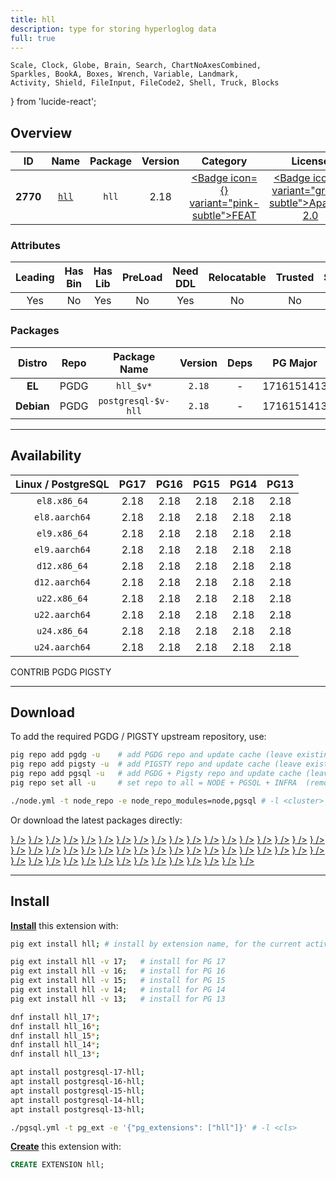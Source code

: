 ```yaml
---
title: hll
description: type for storing hyperloglog data
full: true
---
```


    Scale, Clock, Globe, Brain, Search, ChartNoAxesCombined,
    Sparkles, BookA, Boxes, Wrench, Variable, Landmark,
    Activity, Shield, FileInput, FileCode2, Shell, Truck, Blocks
} from 'lucide-react';

## Overview

| <TooltipIconButton tooltip="Extension unique identifier" side="top">ID</TooltipIconButton> | <TooltipIconButton tooltip="Extension name" side="top">Name</TooltipIconButton> | <TooltipIconButton tooltip="Package name for installation" side="top">Package</TooltipIconButton> | <TooltipIconButton tooltip="Latest available extension version" side="top">Version</TooltipIconButton> | <TooltipIconButton tooltip="Extension category" side="top">Category</TooltipIconButton> | <TooltipIconButton tooltip="Open source license" side="top">License</TooltipIconButton> | <TooltipIconButton tooltip="Programming language" side="top">Lang</TooltipIconButton> |
|:--------:|:--------:|:----------:|:--------------:|:---------------------------------------:|:------------------------------------------------------:|:----:|
| **2770** | [`hll`](https://github.com/citusdata/postgresql-hll) | `hll` | 2.18 | <a href="/ext/feat" className="no-underline"><Badge icon={<Sparkles />} variant="pink-subtle">FEAT</Badge></a> | <a href="/ext/list/license#apache-20" className="no-underline"><Badge icon={<Scale />} variant="green-subtle">Apache-2.0</Badge></a> | <a href="/ext/list/lang#c-1"><Badge icon={<FileCode2 />} variant="purple-subtle">C++</Badge></a> |

### Attributes

| <TooltipIconButton tooltip="The Primary Leading extension in the Package" side="top">Leading</TooltipIconButton> | <TooltipIconButton tooltip="Contains binary utils" side="top">Has Bin</TooltipIconButton> | <TooltipIconButton tooltip="Contains .so shared library files" side="top">Has Lib</TooltipIconButton> | <TooltipIconButton tooltip="Requires preloading via shared_preload_libraries" side="top">PreLoad</TooltipIconButton> | <TooltipIconButton tooltip="Requires CREATE EXTENSION DDL command" side="top">Need DDL</TooltipIconButton> | <TooltipIconButton tooltip="Can be installed in any schema" side="top">Relocatable</TooltipIconButton> | <TooltipIconButton tooltip="Can be created by non-superuser" side="top">Trusted</TooltipIconButton> | <TooltipIconButton tooltip="Schemas used by this extension" side="top">Schemas</TooltipIconButton> |
|:-------:|:-------:|:-------:|:-------:|:--------:|:-----------:|:-------:|:-------:|
| Yes | No | Yes | No | Yes | No | No | - |

### Packages

| <TooltipIconButton tooltip="Linux distribution family, EL or Debian" side="top">Distro</TooltipIconButton> | <TooltipIconButton tooltip="Package repository" side="top">Repo</TooltipIconButton> | <TooltipIconButton tooltip="The RPM/DEB Package Name Pattern (replace $v with real pg major)" side="top">Package Name</TooltipIconButton> | <TooltipIconButton tooltip="Latest package version" side="top">Version</TooltipIconButton> | <TooltipIconButton tooltip="RPM/DEB Package dependencies" side="top">Deps</TooltipIconButton> | <TooltipIconButton tooltip="Available in these PostgreSQL Major Versions" side="top">PG Major</TooltipIconButton> |
|:----------:|:--------:|:------------------------:|:-----------:|:------------:|:------------------:|
|   **EL**   | <Badge variant="blue-subtle"><span className="font-bold">PGDG</span></Badge> | `hll_$v*` | `2.18` | - | <Badge variant="green-subtle">17</Badge><Badge variant="green-subtle">16</Badge><Badge variant="green-subtle">15</Badge><Badge variant="green-subtle">14</Badge><Badge variant="green-subtle">13</Badge> |
| **Debian** | <Badge variant="blue-subtle"><span className="font-bold">PGDG</span></Badge> | `postgresql-$v-hll` | `2.18` | - | <Badge variant="green-subtle">17</Badge><Badge variant="green-subtle">16</Badge><Badge variant="green-subtle">15</Badge><Badge variant="green-subtle">14</Badge><Badge variant="green-subtle">13</Badge> |



------

## Availability

| <TooltipIconButton tooltip="Linux Distro Arch / PostgreSQL Major Version" side="top">Linux / PostgreSQL </TooltipIconButton> | **PG17** | **PG16** | **PG15** | **PG14** | **PG13** |
|:-----:|:-----:|:-----:|:-----:|:-----:|:-----:|
| `el8.x86_64` | <Badge variant="blue-subtle">2.18</Badge> | <Badge variant="blue-subtle">2.18</Badge> | <Badge variant="blue-subtle">2.18</Badge> | <Badge variant="blue-subtle">2.18</Badge> | <Badge variant="blue-subtle">2.18</Badge> |
| `el8.aarch64` | <Badge variant="blue-subtle">2.18</Badge> | <Badge variant="blue-subtle">2.18</Badge> | <Badge variant="blue-subtle">2.18</Badge> | <Badge variant="blue-subtle">2.18</Badge> | <Badge variant="blue-subtle">2.18</Badge> |
| `el9.x86_64` | <Badge variant="blue-subtle">2.18</Badge> | <Badge variant="blue-subtle">2.18</Badge> | <Badge variant="blue-subtle">2.18</Badge> | <Badge variant="blue-subtle">2.18</Badge> | <Badge variant="blue-subtle">2.18</Badge> |
| `el9.aarch64` | <Badge variant="blue-subtle">2.18</Badge> | <Badge variant="blue-subtle">2.18</Badge> | <Badge variant="blue-subtle">2.18</Badge> | <Badge variant="blue-subtle">2.18</Badge> | <Badge variant="blue-subtle">2.18</Badge> |
| `d12.x86_64` | <Badge variant="blue-subtle">2.18</Badge> | <Badge variant="blue-subtle">2.18</Badge> | <Badge variant="blue-subtle">2.18</Badge> | <Badge variant="blue-subtle">2.18</Badge> | <Badge variant="blue-subtle">2.18</Badge> |
| `d12.aarch64` | <Badge variant="blue-subtle">2.18</Badge> | <Badge variant="blue-subtle">2.18</Badge> | <Badge variant="blue-subtle">2.18</Badge> | <Badge variant="blue-subtle">2.18</Badge> | <Badge variant="blue-subtle">2.18</Badge> |
| `u22.x86_64` | <Badge variant="blue-subtle">2.18</Badge> | <Badge variant="blue-subtle">2.18</Badge> | <Badge variant="blue-subtle">2.18</Badge> | <Badge variant="blue-subtle">2.18</Badge> | <Badge variant="blue-subtle">2.18</Badge> |
| `u22.aarch64` | <Badge variant="blue-subtle">2.18</Badge> | <Badge variant="blue-subtle">2.18</Badge> | <Badge variant="blue-subtle">2.18</Badge> | <Badge variant="blue-subtle">2.18</Badge> | <Badge variant="blue-subtle">2.18</Badge> |
| `u24.x86_64` | <Badge variant="blue-subtle">2.18</Badge> | <Badge variant="blue-subtle">2.18</Badge> | <Badge variant="blue-subtle">2.18</Badge> | <Badge variant="blue-subtle">2.18</Badge> | <Badge variant="blue-subtle">2.18</Badge> |
| `u24.aarch64` | <Badge variant="blue-subtle">2.18</Badge> | <Badge variant="blue-subtle">2.18</Badge> | <Badge variant="blue-subtle">2.18</Badge> | <Badge variant="blue-subtle">2.18</Badge> | <Badge variant="blue-subtle">2.18</Badge> |

<Badge variant="green-subtle"><span className="font-black">CONTRIB</span></Badge> <Badge variant="blue-subtle"><span className="font-black">PGDG</span></Badge> <Badge variant="amber-subtle"><span className="font-black">PIGSTY</span></Badge>

------

## Download

To add the required PGDG / PIGSTY upstream repository, use:

```bash tab="pig"
pig repo add pgdg -u    # add PGDG repo and update cache (leave existing repos)
pig repo add pigsty -u  # add PIGSTY repo and update cache (leave existing repos)
pig repo add pgsql -u   # add PGDG + Pigsty repo and update cache (leave existing repos)
pig repo set all -u     # set repo to all = NODE + PGSQL + INFRA  (remove existing repos)
```
```bash tab="pigsty"
./node.yml -t node_repo -e node_repo_modules=node,pgsql # -l <cluster>
```

Or download the latest packages directly:

<Files>
    <Folder name="el8.x86_64">
        <a href="https://download.postgresql.org/pub/repos/yum/17/redhat/rhel-8-x86_64/hll_17-2.18-2PGDG.rhel8.x86_64.rpm"><File name="hll_17-2.18-2PGDG.rhel8.x86_64.rpm" icon={<Package className="text-emerald-500" />} /></a>
        <a href="https://download.postgresql.org/pub/repos/yum/16/redhat/rhel-8-x86_64/hll_16-2.18-1PGDG.rhel8.x86_64.rpm"><File name="hll_16-2.18-1PGDG.rhel8.x86_64.rpm" icon={<Package className="text-emerald-500" />} /></a>
        <a href="https://download.postgresql.org/pub/repos/yum/15/redhat/rhel-8-x86_64/hll_15-2.18-1PGDG.rhel8.x86_64.rpm"><File name="hll_15-2.18-1PGDG.rhel8.x86_64.rpm" icon={<Package className="text-emerald-500" />} /></a>
        <a href="https://download.postgresql.org/pub/repos/yum/14/redhat/rhel-8-x86_64/hll_14-2.18-1PGDG.rhel8.x86_64.rpm"><File name="hll_14-2.18-1PGDG.rhel8.x86_64.rpm" icon={<Package className="text-emerald-500" />} /></a>
        <a href="https://download.postgresql.org/pub/repos/yum/13/redhat/rhel-8-x86_64/hll_13-2.18-1PGDG.rhel8.x86_64.rpm"><File name="hll_13-2.18-1PGDG.rhel8.x86_64.rpm" icon={<Package className="text-emerald-500" />} /></a>
    </Folder>
    <Folder name="el8.aarch64">
        <a href="https://download.postgresql.org/pub/repos/yum/17/redhat/rhel-8-aarch64/hll_17-2.18-2PGDG.rhel8.aarch64.rpm"><File name="hll_17-2.18-2PGDG.rhel8.aarch64.rpm" icon={<Package className="text-orange-500" />} /></a>
        <a href="https://download.postgresql.org/pub/repos/yum/16/redhat/rhel-8-aarch64/hll_16-2.18-1PGDG.rhel8.aarch64.rpm"><File name="hll_16-2.18-1PGDG.rhel8.aarch64.rpm" icon={<Package className="text-orange-500" />} /></a>
        <a href="https://download.postgresql.org/pub/repos/yum/15/redhat/rhel-8-aarch64/hll_15-2.18-1PGDG.rhel8.aarch64.rpm"><File name="hll_15-2.18-1PGDG.rhel8.aarch64.rpm" icon={<Package className="text-orange-500" />} /></a>
        <a href="https://download.postgresql.org/pub/repos/yum/14/redhat/rhel-8-aarch64/hll_14-2.18-1PGDG.rhel8.aarch64.rpm"><File name="hll_14-2.18-1PGDG.rhel8.aarch64.rpm" icon={<Package className="text-orange-500" />} /></a>
        <a href="https://download.postgresql.org/pub/repos/yum/13/redhat/rhel-8-aarch64/hll_13-2.18-1PGDG.rhel8.aarch64.rpm"><File name="hll_13-2.18-1PGDG.rhel8.aarch64.rpm" icon={<Package className="text-orange-500" />} /></a>
    </Folder>
    <Folder name="el9.x86_64">
        <a href="https://download.postgresql.org/pub/repos/yum/17/redhat/rhel-9-x86_64/hll_17-2.18-2PGDG.rhel9.x86_64.rpm"><File name="hll_17-2.18-2PGDG.rhel9.x86_64.rpm" icon={<Package className="text-emerald-500" />} /></a>
        <a href="https://download.postgresql.org/pub/repos/yum/16/redhat/rhel-9-x86_64/hll_16-2.18-1PGDG.rhel9.x86_64.rpm"><File name="hll_16-2.18-1PGDG.rhel9.x86_64.rpm" icon={<Package className="text-emerald-500" />} /></a>
        <a href="https://download.postgresql.org/pub/repos/yum/15/redhat/rhel-9-x86_64/hll_15-2.18-1PGDG.rhel9.x86_64.rpm"><File name="hll_15-2.18-1PGDG.rhel9.x86_64.rpm" icon={<Package className="text-emerald-500" />} /></a>
        <a href="https://download.postgresql.org/pub/repos/yum/14/redhat/rhel-9-x86_64/hll_14-2.18-1PGDG.rhel9.x86_64.rpm"><File name="hll_14-2.18-1PGDG.rhel9.x86_64.rpm" icon={<Package className="text-emerald-500" />} /></a>
        <a href="https://download.postgresql.org/pub/repos/yum/13/redhat/rhel-9-x86_64/hll_13-2.18-1PGDG.rhel9.x86_64.rpm"><File name="hll_13-2.18-1PGDG.rhel9.x86_64.rpm" icon={<Package className="text-emerald-500" />} /></a>
    </Folder>
    <Folder name="el9.aarch64">
        <a href="https://download.postgresql.org/pub/repos/yum/17/redhat/rhel-9-aarch64/hll_17-2.18-2PGDG.rhel9.aarch64.rpm"><File name="hll_17-2.18-2PGDG.rhel9.aarch64.rpm" icon={<Package className="text-orange-500" />} /></a>
        <a href="https://download.postgresql.org/pub/repos/yum/16/redhat/rhel-9-aarch64/hll_16-2.18-1PGDG.rhel9.aarch64.rpm"><File name="hll_16-2.18-1PGDG.rhel9.aarch64.rpm" icon={<Package className="text-orange-500" />} /></a>
        <a href="https://download.postgresql.org/pub/repos/yum/15/redhat/rhel-9-aarch64/hll_15-2.18-1PGDG.rhel9.aarch64.rpm"><File name="hll_15-2.18-1PGDG.rhel9.aarch64.rpm" icon={<Package className="text-orange-500" />} /></a>
        <a href="https://download.postgresql.org/pub/repos/yum/14/redhat/rhel-9-aarch64/hll_14-2.18-1PGDG.rhel9.aarch64.rpm"><File name="hll_14-2.18-1PGDG.rhel9.aarch64.rpm" icon={<Package className="text-orange-500" />} /></a>
        <a href="https://download.postgresql.org/pub/repos/yum/13/redhat/rhel-9-aarch64/hll_13-2.18-1PGDG.rhel9.aarch64.rpm"><File name="hll_13-2.18-1PGDG.rhel9.aarch64.rpm" icon={<Package className="text-orange-500" />} /></a>
    </Folder>
    <Folder name="d12.x86_64">
        <a href="https://apt.postgresql.org/pub/repos/apt/pool/main/p/postgresql-hll/postgresql-17-hll_2.18-2.pgdg120+1_arm64.deb"><File name="postgresql-17-hll_2.18-2.pgdg120+1_arm64.deb" icon={<Box className="text-emerald-500" />} /></a>
        <a href="https://apt.postgresql.org/pub/repos/apt/pool/main/p/postgresql-hll/postgresql-16-hll_2.18-2.pgdg120+1_arm64.deb"><File name="postgresql-16-hll_2.18-2.pgdg120+1_arm64.deb" icon={<Box className="text-emerald-500" />} /></a>
        <a href="https://apt.postgresql.org/pub/repos/apt/pool/main/p/postgresql-hll/postgresql-15-hll_2.18-2.pgdg120+1_arm64.deb"><File name="postgresql-15-hll_2.18-2.pgdg120+1_arm64.deb" icon={<Box className="text-emerald-500" />} /></a>
        <a href="https://apt.postgresql.org/pub/repos/apt/pool/main/p/postgresql-hll/postgresql-14-hll_2.18-2.pgdg120+1_arm64.deb"><File name="postgresql-14-hll_2.18-2.pgdg120+1_arm64.deb" icon={<Box className="text-emerald-500" />} /></a>
        <a href="https://apt.postgresql.org/pub/repos/apt/pool/main/p/postgresql-hll/postgresql-13-hll_2.18-2.pgdg120+1_arm64.deb"><File name="postgresql-13-hll_2.18-2.pgdg120+1_arm64.deb" icon={<Box className="text-emerald-500" />} /></a>
    </Folder>
    <Folder name="d12.aarch64">
        <a href="https://apt.postgresql.org/pub/repos/apt/pool/main/p/postgresql-hll/postgresql-17-hll_2.18-2.pgdg120+1_amd64.deb"><File name="postgresql-17-hll_2.18-2.pgdg120+1_amd64.deb" icon={<Box className="text-orange-500" />} /></a>
        <a href="https://apt.postgresql.org/pub/repos/apt/pool/main/p/postgresql-hll/postgresql-16-hll_2.18-2.pgdg120+1_amd64.deb"><File name="postgresql-16-hll_2.18-2.pgdg120+1_amd64.deb" icon={<Box className="text-orange-500" />} /></a>
        <a href="https://apt.postgresql.org/pub/repos/apt/pool/main/p/postgresql-hll/postgresql-15-hll_2.18-2.pgdg120+1_amd64.deb"><File name="postgresql-15-hll_2.18-2.pgdg120+1_amd64.deb" icon={<Box className="text-orange-500" />} /></a>
        <a href="https://apt.postgresql.org/pub/repos/apt/pool/main/p/postgresql-hll/postgresql-14-hll_2.18-2.pgdg120+1_amd64.deb"><File name="postgresql-14-hll_2.18-2.pgdg120+1_amd64.deb" icon={<Box className="text-orange-500" />} /></a>
        <a href="https://apt.postgresql.org/pub/repos/apt/pool/main/p/postgresql-hll/postgresql-13-hll_2.18-2.pgdg120+1_amd64.deb"><File name="postgresql-13-hll_2.18-2.pgdg120+1_amd64.deb" icon={<Box className="text-orange-500" />} /></a>
    </Folder>
    <Folder name="u22.x86_64">
        <a href="https://apt.postgresql.org/pub/repos/apt/pool/main/p/postgresql-hll/postgresql-17-hll_2.18-2.pgdg22.04+1_amd64.deb"><File name="postgresql-17-hll_2.18-2.pgdg22.04+1_amd64.deb" icon={<Box className="text-emerald-500" />} /></a>
        <a href="https://apt.postgresql.org/pub/repos/apt/pool/main/p/postgresql-hll/postgresql-16-hll_2.18-2.pgdg22.04+1_amd64.deb"><File name="postgresql-16-hll_2.18-2.pgdg22.04+1_amd64.deb" icon={<Box className="text-emerald-500" />} /></a>
        <a href="https://apt.postgresql.org/pub/repos/apt/pool/main/p/postgresql-hll/postgresql-15-hll_2.18-2.pgdg22.04+1_amd64.deb"><File name="postgresql-15-hll_2.18-2.pgdg22.04+1_amd64.deb" icon={<Box className="text-emerald-500" />} /></a>
        <a href="https://apt.postgresql.org/pub/repos/apt/pool/main/p/postgresql-hll/postgresql-14-hll_2.18-2.pgdg22.04+1_amd64.deb"><File name="postgresql-14-hll_2.18-2.pgdg22.04+1_amd64.deb" icon={<Box className="text-emerald-500" />} /></a>
        <a href="https://apt.postgresql.org/pub/repos/apt/pool/main/p/postgresql-hll/postgresql-13-hll_2.18-2.pgdg22.04+1_amd64.deb"><File name="postgresql-13-hll_2.18-2.pgdg22.04+1_amd64.deb" icon={<Box className="text-emerald-500" />} /></a>
    </Folder>
    <Folder name="u22.aarch64">
        <a href="https://apt.postgresql.org/pub/repos/apt/pool/main/p/postgresql-hll/postgresql-17-hll_2.18-2.pgdg22.04+1_arm64.deb"><File name="postgresql-17-hll_2.18-2.pgdg22.04+1_arm64.deb" icon={<Box className="text-orange-500" />} /></a>
        <a href="https://apt.postgresql.org/pub/repos/apt/pool/main/p/postgresql-hll/postgresql-16-hll_2.18-2.pgdg22.04+1_arm64.deb"><File name="postgresql-16-hll_2.18-2.pgdg22.04+1_arm64.deb" icon={<Box className="text-orange-500" />} /></a>
        <a href="https://apt.postgresql.org/pub/repos/apt/pool/main/p/postgresql-hll/postgresql-15-hll_2.18-2.pgdg22.04+1_arm64.deb"><File name="postgresql-15-hll_2.18-2.pgdg22.04+1_arm64.deb" icon={<Box className="text-orange-500" />} /></a>
        <a href="https://apt.postgresql.org/pub/repos/apt/pool/main/p/postgresql-hll/postgresql-14-hll_2.18-2.pgdg22.04+1_arm64.deb"><File name="postgresql-14-hll_2.18-2.pgdg22.04+1_arm64.deb" icon={<Box className="text-orange-500" />} /></a>
        <a href="https://apt.postgresql.org/pub/repos/apt/pool/main/p/postgresql-hll/postgresql-13-hll_2.18-2.pgdg22.04+1_arm64.deb"><File name="postgresql-13-hll_2.18-2.pgdg22.04+1_arm64.deb" icon={<Box className="text-orange-500" />} /></a>
    </Folder>
    <Folder name="u24.x86_64">
        <a href="https://apt.postgresql.org/pub/repos/apt/pool/main/p/postgresql-hll/postgresql-17-hll_2.18-2.pgdg24.04+1_amd64.deb"><File name="postgresql-17-hll_2.18-2.pgdg24.04+1_amd64.deb" icon={<Box className="text-emerald-500" />} /></a>
        <a href="https://apt.postgresql.org/pub/repos/apt/pool/main/p/postgresql-hll/postgresql-16-hll_2.18-2.pgdg24.04+1_amd64.deb"><File name="postgresql-16-hll_2.18-2.pgdg24.04+1_amd64.deb" icon={<Box className="text-emerald-500" />} /></a>
        <a href="https://apt.postgresql.org/pub/repos/apt/pool/main/p/postgresql-hll/postgresql-15-hll_2.18-2.pgdg24.04+1_amd64.deb"><File name="postgresql-15-hll_2.18-2.pgdg24.04+1_amd64.deb" icon={<Box className="text-emerald-500" />} /></a>
        <a href="https://apt.postgresql.org/pub/repos/apt/pool/main/p/postgresql-hll/postgresql-14-hll_2.18-2.pgdg24.04+1_amd64.deb"><File name="postgresql-14-hll_2.18-2.pgdg24.04+1_amd64.deb" icon={<Box className="text-emerald-500" />} /></a>
        <a href="https://apt.postgresql.org/pub/repos/apt/pool/main/p/postgresql-hll/postgresql-13-hll_2.18-2.pgdg24.04+1_amd64.deb"><File name="postgresql-13-hll_2.18-2.pgdg24.04+1_amd64.deb" icon={<Box className="text-emerald-500" />} /></a>
    </Folder>
    <Folder name="u24.aarch64">
        <a href="https://apt.postgresql.org/pub/repos/apt/pool/main/p/postgresql-hll/postgresql-17-hll_2.18-2.pgdg24.04+1_arm64.deb"><File name="postgresql-17-hll_2.18-2.pgdg24.04+1_arm64.deb" icon={<Box className="text-orange-500" />} /></a>
        <a href="https://apt.postgresql.org/pub/repos/apt/pool/main/p/postgresql-hll/postgresql-16-hll_2.18-2.pgdg24.04+1_arm64.deb"><File name="postgresql-16-hll_2.18-2.pgdg24.04+1_arm64.deb" icon={<Box className="text-orange-500" />} /></a>
        <a href="https://apt.postgresql.org/pub/repos/apt/pool/main/p/postgresql-hll/postgresql-15-hll_2.18-2.pgdg24.04+1_arm64.deb"><File name="postgresql-15-hll_2.18-2.pgdg24.04+1_arm64.deb" icon={<Box className="text-orange-500" />} /></a>
        <a href="https://apt.postgresql.org/pub/repos/apt/pool/main/p/postgresql-hll/postgresql-14-hll_2.18-2.pgdg24.04+1_arm64.deb"><File name="postgresql-14-hll_2.18-2.pgdg24.04+1_arm64.deb" icon={<Box className="text-orange-500" />} /></a>
        <a href="https://apt.postgresql.org/pub/repos/apt/pool/main/p/postgresql-hll/postgresql-13-hll_2.18-2.pgdg24.04+1_arm64.deb"><File name="postgresql-13-hll_2.18-2.pgdg24.04+1_arm64.deb" icon={<Box className="text-orange-500" />} /></a>
    </Folder>
</Files>

------

## Install

[**Install**](/docs/pgsql/extension/install) this extension with:

```bash tab="pig"
pig ext install hll; # install by extension name, for the current active PG version

pig ext install hll -v 17;   # install for PG 17
pig ext install hll -v 16;   # install for PG 16
pig ext install hll -v 15;   # install for PG 15
pig ext install hll -v 14;   # install for PG 14
pig ext install hll -v 13;   # install for PG 13
```
```bash tab="yum" 
dnf install hll_17*;
dnf install hll_16*;
dnf install hll_15*;
dnf install hll_14*;
dnf install hll_13*;
```
```bash tab="apt" 
apt install postgresql-17-hll;
apt install postgresql-16-hll;
apt install postgresql-15-hll;
apt install postgresql-14-hll;
apt install postgresql-13-hll;
```
```bash tab="ansible"
./pgsql.yml -t pg_ext -e '{"pg_extensions": ["hll"]}' # -l <cls>
```

[**Create**](/docs/pgsql/extension/create) this extension with:

```sql
CREATE EXTENSION hll;
```


